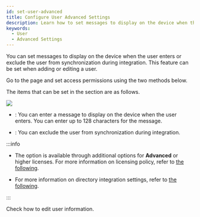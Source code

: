 ```yaml
---
id: set-user-advanced
title: Configure User Advanced Settings
description: Learn how to set messages to display on the device when the user enters and how to exclude directory integration features.
keywords:
  - User
  - Advanced Settings
---
```


You can set messages to display on the device when the user enters or exclude the user from synchronization during <Cmd sid='settings.activeDirectory.title' product='2' className='normal' /> integration. This feature can be set when adding or editing a user.

Go to the <Cmd sid='shell.header.user' /> page and set access permissions using the two methods below.


<EnterUserPage />

The items that can be set in the <Cmd sid='common.advanced' product='2' /> section are as follows.

<Image src='/img/biostarx-user-advanced.png' />

* <Cmd sid='common.privateMessage' product='2' />: You can enter a message to display on the device when the user enters. You can enter up to 128 characters for the message.

* <Cmd sid='user.adsync.exclude' product='2' />: You can exclude the user from synchronization during <Cmd sid='settings.activeDirectory.title' product='2' className='normal' /> integration.

:::info

* The <Cmd sid='user.adsync.exclude' product='2' /> option is available through additional options for **Advanced** or higher licenses. For more information on licensing policy, refer to [the following](licensing#features-add-ons).

* For more information on directory integration settings, refer to [the following](settings-diretory-integration).

:::

<NextStep>
<NextItem to='edit-user'>

Check how to edit user information.

</NextItem>
</NextStep>
